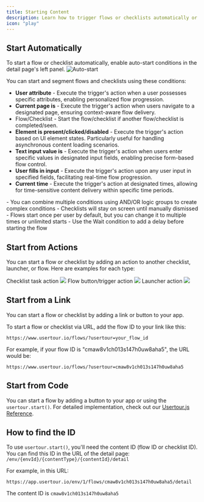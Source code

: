 ```yaml
---
title: Starting Content
description: Learn how to trigger flows or checklists automatically or manually in your application
icon: "play"
---
```

## Start Automatically
To start a flow or checklist automatically, enable auto-start conditions in the detail page's left panel.
![Auto-start](/images/surveys-10.png)

You can start and segment flows and checklists using these conditions:
- **User attribute** - Execute the trigger's action when a user possesses specific attributes, enabling personalized flow progression.
- **Current page is** - Execute the trigger's action when users navigate to a designated page, ensuring context-aware flow delivery.
- Flow/Checklist - Start the flow/checklist if another flow/checklist is completed/seen.
- **Element is present/clicked/disabled** - Execute the trigger's action based on UI element states. Particularly useful for handling asynchronous content loading scenarios.
- **Text input value is** - Execute the trigger's action when users enter specific values in designated input fields, enabling precise form-based flow control.
- **User fills in input** - Execute the trigger's action upon any user input in specified fields, facilitating real-time flow progression.
- **Current time** - Execute the trigger's action at designated times, allowing for time-sensitive content delivery within specific time periods.

<Note>
- You can combine multiple conditions using AND/OR logic groups to create complex conditions
- Checklists will stay on screen until manually dismissed
- Flows start once per user by default, but you can change it to multiple times or unlimited starts
- Use the Wait condition to add a delay before starting the flow
</Note>

## Start from Actions
You can start a flow or checklist by adding an action to another checklist, launcher, or flow. Here are examples for each type:

Checklist task action
![](https://r3.usertour.io/docs/how-to-guides/checklist-start-flow.png)
Flow button/trigger action
![](https://r3.usertour.io/docs/how-to-guides/flow-start-flow.png)
Launcher action
![](https://r3.usertour.io/docs/how-to-guides/launcher-start-flow.png)

## Start from a Link
You can start a flow or checklist by adding a link or button to your app.

To start a flow or checklist via URL, add the flow ID to your link like this:

```
https://www.usertour.io/flows/?usertour=your_flow_id
```

For example, if your flow ID is "cmaw8v1ch013s147h0uw8aha5", the URL would be:
```
https://www.usertour.io/flows/?usertour=cmaw8v1ch013s147h0uw8aha5
```

## Start from Code
You can start a flow by adding a button to your app or using the `usertour.start()`. For detailed implementation, check out our [Usertour.js Reference](/developers/usertourjs-reference/content/start).

## How to find the ID
To use `usertour.start()`, you'll need the content ID (flow ID or checklist ID). You can find this ID in the URL of the detail page: `/env/{envId}/{contentType}/{contentId}/detail`

For example, in this URL:
```
https://app.usertour.io/env/1/flows/cmaw8v1ch013s147h0uw8aha5/detail
```
The content ID is `cmaw8v1ch013s147h0uw8aha5`